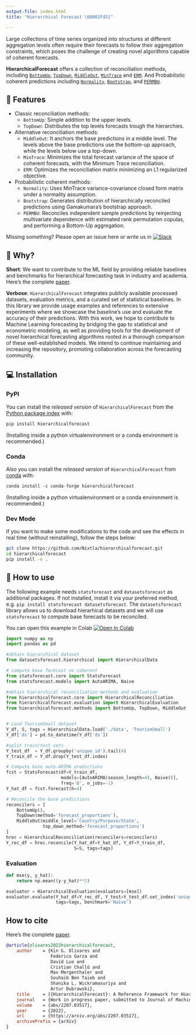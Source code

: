 ```yaml
---
output-file: index.html
title: "Hierarchical Forecast \U0001F451"

---
```


Large collections of time series organized into structures at different
aggregation levels often require their forecasts to follow their
aggregation constraints, which poses the challenge of creating novel
algorithms capable of coherent forecasts.

**HierarchicalForecast** offers a collection of reconciliation methods,
including
[`BottomUp`](https://Nixtla.github.io/hierarchicalforecast/methods.html#bottomup),
[`TopDown`](https://Nixtla.github.io/hierarchicalforecast/methods.html#topdown),
[`MiddleOut`](https://Nixtla.github.io/hierarchicalforecast/methods.html#middleout),
[`MinTrace`](https://Nixtla.github.io/hierarchicalforecast/methods.html#mintrace)
and
[`ERM`](https://Nixtla.github.io/hierarchicalforecast/methods.html#erm).
And Probabilistic coherent predictions including
[`Normality`](https://Nixtla.github.io/hierarchicalforecast/probabilistic_methods.html#normality),
[`Bootstrap`](https://Nixtla.github.io/hierarchicalforecast/probabilistic_methods.html#bootstrap),
and
[`PERMBU`](https://Nixtla.github.io/hierarchicalforecast/probabilistic_methods.html#permbu).

## 🎊 Features

-   Classic reconciliation methods:
    -   `BottomUp`: Simple addition to the upper levels.
    -   `TopDown`: Distributes the top levels forecasts trough the
        hierarchies.
-   Alternative reconciliation methods:
    -   `MiddleOut`: It anchors the base predictions in a middle level.
        The levels above the base predictions use the bottom-up
        approach, while the levels below use a top-down.
    -   `MinTrace`: Minimizes the total forecast variance of the space
        of coherent forecasts, with the Minimum Trace reconciliation.
    -   `ERM`: Optimizes the reconciliation matrix minimizing an L1
        regularized objective.
-   Probabilistic coherent methods:
    -   `Normality`: Uses MinTrace variance-covariance closed form
        matrix under a normality assumption.
    -   `Bootstrap`: Generates distribution of hierarchically reconciled
        predictions using Gamakumara’s bootstrap approach.
    -   `PERMBU`: Reconciles independent sample predictions by
        reinjecting multivariate dependence with estimated rank
        permutation copulas, and performing a Bottom-Up aggregation.

Missing something? Please open an issue here or write us in
[![Slack](https://img.shields.io/badge/Slack-4A154B?&logo=slack&logoColor=white.png)](https://join.slack.com/t/nixtlaworkspace/shared_invite/zt-135dssye9-fWTzMpv2WBthq8NK0Yvu6A)

## 📖 Why?

**Short**: We want to contribute to the ML field by providing reliable
baselines and benchmarks for hierarchical forecasting task in industry
and academia. Here’s the complete
[paper](https://arxiv.org/abs/2207.03517).

**Verbose**: `HierarchicalForecast` integrates publicly available
processed datasets, evaluation metrics, and a curated set of statistical
baselines. In this library we provide usage examples and references to
extensive experiments where we showcase the baseline’s use and evaluate
the accuracy of their predictions. With this work, we hope to contribute
to Machine Learning forecasting by bridging the gap to statistical and
econometric modeling, as well as providing tools for the development of
novel hierarchical forecasting algorithms rooted in a thorough
comparison of these well-established models. We intend to continue
maintaining and increasing the repository, promoting collaboration
across the forecasting community.

## 💻 Installation

### PyPI

You can install the *released version* of `HierarchicalForecast` from
the [Python package index](https://pypi.org) with:

```python
pip install hierarchicalforecast
```

(Installing inside a python virtualenvironment or a conda environment is
recommended.)

### Conda

Also you can install the *released version* of `HierarchicalForecast`
from [conda](https://anaconda.org) with:

```python
conda install -c conda-forge hierarchicalforecast
```

(Installing inside a python virtualenvironment or a conda environment is
recommended.)

### Dev Mode

If you want to make some modifications to the code and see the effects
in real time (without reinstalling), follow the steps below:

```bash
git clone https://github.com/Nixtla/hierarchicalforecast.git
cd hierarchicalforecast
pip install -e .
```

## 🧬 How to use

The following example needs `statsforecast` and `datasetsforecast` as
additional packages. If not installed, install it via your preferred
method, e.g. `pip install statsforecast datasetsforecast`. The
`datasetsforecast` library allows us to download hierarhical datasets
and we will use `statsforecast` to compute base forecasts to be
reconciled.

You can open this example in Colab [![Open In
Colab](https://colab.research.google.com/assets/colab-badge.svg)](https://colab.research.google.com/github/nixtla/hierarchicalforecast/blob/main/nbs/examples/TourismSmall.ipynb)

```python
import numpy as np
import pandas as pd

#obtain hierarchical dataset
from datasetsforecast.hierarchical import HierarchicalData

# compute base forecast no coherent
from statsforecast.core import StatsForecast
from statsforecast.models import AutoARIMA, Naive

#obtain hierarchical reconciliation methods and evaluation
from hierarchicalforecast.core import HierarchicalReconciliation
from hierarchicalforecast.evaluation import HierarchicalEvaluation
from hierarchicalforecast.methods import BottomUp, TopDown, MiddleOut


# Load TourismSmall dataset
Y_df, S, tags = HierarchicalData.load('./data', 'TourismSmall')
Y_df['ds'] = pd.to_datetime(Y_df['ds'])

#split train/test sets
Y_test_df  = Y_df.groupby('unique_id').tail(4)
Y_train_df = Y_df.drop(Y_test_df.index)

# Compute base auto-ARIMA predictions
fcst = StatsForecast(df=Y_train_df,
                     models=[AutoARIMA(season_length=4), Naive()],
                     freq='Q', n_jobs=-1)
Y_hat_df = fcst.forecast(h=4)

# Reconcile the base predictions
reconcilers = [
    BottomUp(),
    TopDown(method='forecast_proportions'),
    MiddleOut(middle_level='Country/Purpose/State',
              top_down_method='forecast_proportions')
]
hrec = HierarchicalReconciliation(reconcilers=reconcilers)
Y_rec_df = hrec.reconcile(Y_hat_df=Y_hat_df, Y_df=Y_train_df,
                          S=S, tags=tags)
```

### Evaluation

```python
def mse(y, y_hat):
    return np.mean((y-y_hat)**2)

evaluator = HierarchicalEvaluation(evaluators=[mse])
evaluator.evaluate(Y_hat_df=Y_rec_df, Y_test=Y_test_df.set_index('unique_id'),
                   tags=tags, benchmark='Naive')
```

## How to cite

Here’s the complete [paper](https://arxiv.org/abs/2207.03517).

```bibtex
@article{olivares2022hierarchicalforecast,
    author    = {Kin G. Olivares and
                 Federico Garza and 
                 David Luo and 
                 Cristian Challú and
                 Max Mergenthaler and
                 Souhaib Ben Taieb and
                 Shanika L. Wickramasuriya and
                 Artur Dubrawski},
    title     = {{HierarchicalForecast}: A Reference Framework for Hierarchical Forecasting in Python},
    journal   = {Work in progress paper, submitted to Journal of Machine Learning Research.},
    volume    = {abs/2207.03517},
    year      = {2022},
    url       = {https://arxiv.org/abs/2207.03517},
    archivePrefix = {arXiv}
}
```

